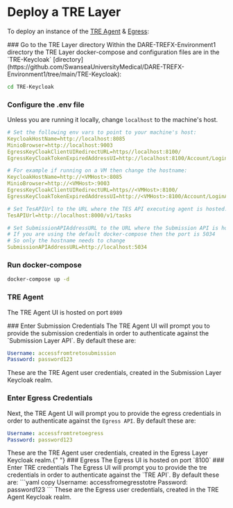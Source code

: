 
# Deploy a TRE Layer

To deploy an instance of the [TRE Agent](/first_demo/stackinfo#tre-agent-tre-layer) & [Egress](/first_demo/stackinfo#egress-tre-layer):

<Steps>
### Go to the TRE Layer directory
Within the DARE-TREFX-Environment1 directory the TRE Layer docker-compose and configuration files are in the `TRE-Keycloak` [directory](https://github.com/SwanseaUniversityMedical/DARE-TREFX-Environment1/tree/main/TRE-Keycloak):

```bash copy
cd TRE-Keycloak
```

### Configure the .env file

Unless you are running it locally, change `localhost` to the machine's host.

```yaml filename=".env"
# Set the following env vars to point to your machine's host:
KeycloakHostName=http://localhost:8085
MinioBrowser=http://localhost:9003
EgressKeyCloakClientUIRedirectURL=https//localhost:8100/
EgressKeyCloakTokenExpiredAddressUI=http://localhost:8100/Account/LoginAfterTokenExpired

# For example if running on a VM then change the hostname:
KeycloakHostName=http://<VMHost>:8085
MinioBrowser=http://<VMHost>:9003
EgressKeyCloakClientUIRedirectURL=https//<VMHost>:8100/
EgressKeyCloakTokenExpiredAddressUI=http://<VMHost>:8100/Account/LoginAfterTokenExpired

# Set TesAPIUrl to the URL where the TES API executing agent is hosted. e.g Funnel or TES-K
TesAPIUrl=http://localhost:8000/v1/tasks

# Set SubmissionAPIAddressURL to the URL where the Submission API is hosted
# If you are using the default docker-compose then the port is 5034
# So only the hostname needs to change
SubmissionAPIAddressURL=http://localhost:5034
```

### Run docker-compose

```bash copy
docker-compose up -d
```

### TRE Agent

The TRE Agent UI is hosted on port `8989`

<Steps>
### Enter Submission Credentials
The TRE Agent UI will prompt you to provide the submission credentials in order to authenticate against the `Submission Layer API`.
By default these are:

```yaml copy
Username: accessfromtretosubmission
Password: password123
```

<Callout>
  These are the TRE Agent user credentials, created in the Submission Layer
  Keycloak realm.
</Callout>

### Enter Egress Credentials

Next, the TRE Agent UI will prompt you to provide the egress credentials in order to authenticate against the `Egress API`.
By default these are:

```yaml copy
Username: accessfromtretoegress
Password: password123
```

<Callout>
  These are the TRE Agent user credentials, created in the Egress Layer Keycloak
  realm.{" "}
</Callout>

</Steps>
### Egress
The Egress UI is hosted on port `8100`
<Steps>
### Enter TRE credentials
The Egress UI will prompt you to provide the tre credentials in order to authenticate against the `TRE API`.
By default these are:
```yaml copy
Username: accessfromegresstotre
Password: password123
```
<Callout>These are the Egress user credentials, created in the TRE Agent Keycloak realm. </Callout>
</Steps>

</Steps>
